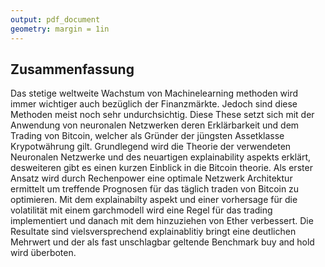 ```yaml
---
output: pdf_document
geometry: margin = 1in
---
```



## Zusammenfassung

Das stetige weltweite Wachstum von Machinelearning methoden wird immer wichtiger auch bezüglich der Finanzmärkte. Jedoch sind diese Methoden meist noch sehr undurchsichtig. Diese These setzt sich mit der Anwendung von neuronalen Netzwerken deren Erklärbarkeit und dem Trading von Bitcoin,  welcher als Gründer der jüngsten Assetklasse Krypotwährung gilt. Grundlegend wird die Theorie der verwendeten Neuronalen Netzwerke und des neuartigen explainability aspekts erklärt, desweiteren gibt es einen kurzen Einblick in die Bitcoin theorie. Als erster Ansatz wird durch Rechenpower eine optimale Netzwerk Architektur ermittelt um treffende Prognosen für das täglich traden von Bitcoin zu optimieren. Mit dem explainabilty aspekt und einer vorhersage für die volatilität mit einem garchmodell wird eine Regel für das trading  implementiert und danach mit dem hinzuziehen  von Ether verbessert. Die Resultate sind vielsversprechend explainablitiy bringt eine deutlichen Mehrwert und der als fast unschlagbar geltende Benchmark buy and hold wird überboten. 